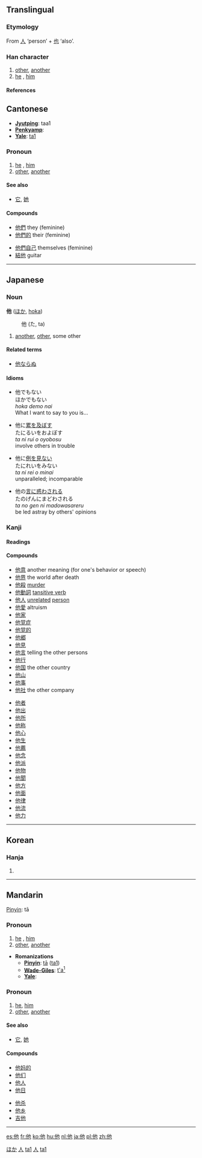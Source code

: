 {{zh-hanzi|{{zh-lookup|他}}}}
==Translingual==
{{stroke order|type=animate}}
===Etymology===
From [[人]] ‘person’ + [[也]] ‘also’.
===Han character===
{{Han char|rn=9|rad=人|as=03|sn=5|four=2421<sub>2</sub>|canj=人心木 (OPD)}}
# [[other]], [[another]]
# [[he]] , [[him]]
====References====
{{Han ref|kx=0092.090|dkj=00370|dj=0195.120|hdz=10115.060|uh=4ED6|ud=20182|bh=A54C|bd=42316}}
{{rfc-auto}}
==Cantonese==
*'''[[Jyutping]]''': taa1
*'''[[Penkyamp]]''': 
*'''[[Yale]]''': [[ta1]]
===Pronoun===
# [[he]] , [[him]]
# [[other]], [[another]]
====See also====
*[[它]], [[她]]
====Compounds====
{{top}}
*[[他們]] they (feminine)
*[[他們的]] their (feminine)
{{mid}}
*[[他們自己]] themselves (feminine)
*[[結他]] guitar
{{bottom}}
----
== Japanese ==
===Noun===
[[Category:Japanese nouns|ほか]]
'''他''' ([[ほか]], [[hoka]])
:他 (た, ta)
# [[another]], [[other]], some other

====Related terms====
*[[他ならぬ]]

====Idioms====
*他でもない<br>ほかでもない<br>''hoka demo nai''<br>What I want to say to you is...


*他に[[累]]を[[及ぼす]]<br>たにるいをおよぼす<br>''ta ni rui o oyobosu''<br>involve others in trouble


*他に[[例]]を[[見る|見ない]]<br>たにれいをみない<br>''ta ni rei o minai''<br>unparalleled; incomparable


*他の[[言]]に[[惑う|惑わされる]]<br>たのげんにまどわされる<br>''ta no gen ni madowasareru''<br>be led astray by others' opinions 




===Kanji===
{{ja-kanji|grade=|rs=人03}}
====Readings====
{{ja-readings|on=[[た]] ([[ta]])|kun=[[ほか]] ([[hoka]])}}

====Compounds====
{{top2}}
*[[他意]] another meaning (for one's behavior or speech)
*[[他界]] the world after death
*[[他殺]] [[murder]]
*[[他動詞]] [[tansitive verb]]
*[[他人]] [[unrelated]] [[person]]
*[[他愛]] altruism
*[[他家]] 
*[[他覚症]] 
*[[他覚的]] 
*[[他郷]] 
*[[他見]] 
*[[他言]] telling the other persons
*[[他行]] 
*[[他国]] the other country
*[[他山]] 
*[[他事]] 
*[[他社]] the other company
{{mid2}}
*[[他者]] 
*[[他出]] 
*[[他所]] 
*[[他称]] 
*[[他心]] 
*[[他生]] 
*[[他薦]] 
*[[他念]] 
*[[他派]]  
*[[他物]] 
*[[他聞]] 
*[[他方]] 
*[[他面]] 
*[[他律]] 
*[[他流]] 
*[[他力]] 
{{bottom}}
----
==Korean==
===Hanja===
{{ko-hanja|hangeul=[[타]]|rv=ta|mr=t'a}}
# {{defn|Korean}}
----
==Mandarin==
[[Pinyin]]: tā
===Pronoun===
# [[he]] , [[him]]
# [[other]], [[another]]

* '''Romanizations'''
** '''[[Pinyin]]''': [[tā]] ([[ta1]])
** '''[[Wade-Giles]]''': [[t'a1|t'a<sup>1</sup>]]
** '''[[Yale]]''': 

===Pronoun===
# [[he]], [[him]]
# [[other]], [[another]]
====See also====
*[[它]], [[她]]

====Compounds====
{{top}}
*[[他妈的]]
*[[他们]]
*[[他人]]
*[[他日]]
{{mid}}
*[[他杀]]
*[[他乡]]
*[[吉他]]
{{bottom}}
[[Category:zh-tw:Pronouns|人]]
[[Category:zh-cn:Pronouns|ta1]]
[[Category:zh-tw:Beginning Mandarin|人]]
[[Category:zh-cn:Beginning Mandarin|ta1]]
----

[[es:他]]
[[fr:他]]
[[ko:他]]
[[hu:他]]
[[nl:他]]
[[ja:他]]
[[pl:他]]
[[zh:他]]